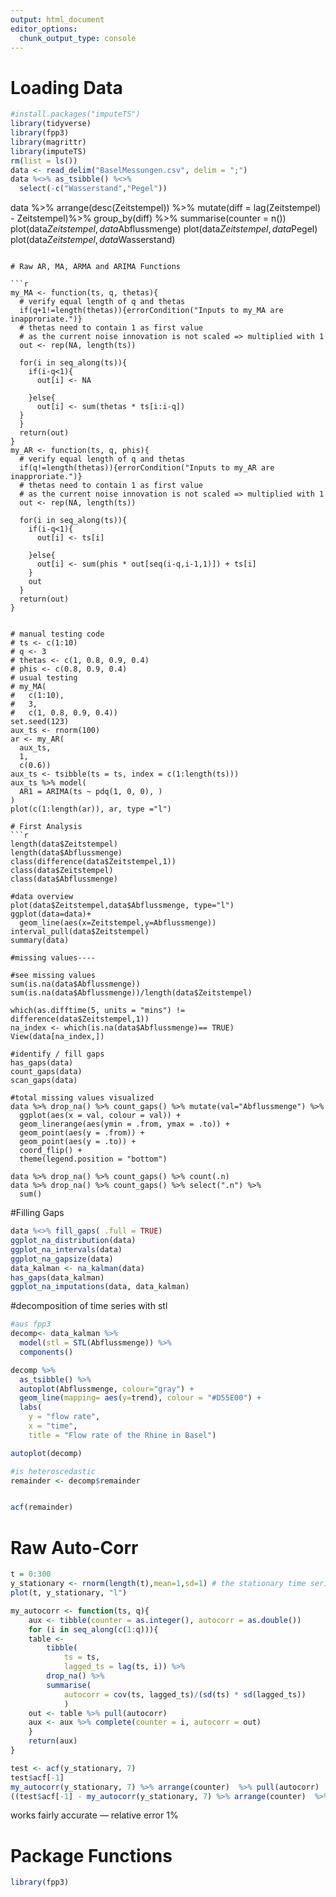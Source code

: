 ```yaml
---
output: html_document
editor_options:
  chunk_output_type: console
---
```

# Loading Data
```r
#install.packages("imputeTS")
library(tidyverse)
library(fpp3)
library(magrittr)
library(imputeTS)
rm(list = ls())
data <- read_delim("BaselMessungen.csv", delim = ";")
data %<>% as_tsibble() %<>%
  select(-c("Wasserstand","Pegel"))
```

data %>% arrange(desc(Zeitstempel)) %>% mutate(diff = lag(Zeitstempel) - Zeitstempel)%>% group_by(diff) %>% summarise(counter = n())
plot(data$Zeitstempel, data$Abflussmenge)
plot(data$Zeitstempel, data$Pegel)
plot(data$Zeitstempel, data$Wasserstand)
```

# Raw AR, MA, ARMA and ARIMA Functions

```r
my_MA <- function(ts, q, thetas){
  # verify equal length of q and thetas
  if(q+1!=length(thetas)){errorCondition("Inputs to my_MA are inapproriate.")}
  # thetas need to contain 1 as first value 
  # as the current noise innovation is not scaled => multiplied with 1
  out <- rep(NA, length(ts))
  
  for(i in seq_along(ts)){
    if(i-q<1){
      out[i] <- NA
      
    }else{
      out[i] <- sum(thetas * ts[i:i-q])
  }
  }
  return(out)  
}
my_AR <- function(ts, q, phis){
  # verify equal length of q and thetas
  if(q!=length(thetas)){errorCondition("Inputs to my_AR are inapproriate.")}
  # thetas need to contain 1 as first value 
  # as the current noise innovation is not scaled => multiplied with 1
  out <- rep(NA, length(ts))
  
  for(i in seq_along(ts)){
    if(i-q<1){
      out[i] <- ts[i]
      
    }else{
      out[i] <- sum(phis * out[seq(i-q,i-1,1)]) + ts[i]
    }
    out
  }
  return(out)  
}


# manual testing code
# ts <- c(1:10)
# q <- 3
# thetas <- c(1, 0.8, 0.9, 0.4)
# phis <- c(0.8, 0.9, 0.4)
# usual testing
# my_MA(
#   c(1:10),
#   3,
#   c(1, 0.8, 0.9, 0.4))
set.seed(123)
aux_ts <- rnorm(100)
ar <- my_AR(
  aux_ts,
  1,
  c(0.6))
aux_ts <- tsibble(ts = ts, index = c(1:length(ts)))
aux_ts %>% model(
  AR1 = ARIMA(ts ~ pdq(1, 0, 0), )
)
plot(c(1:length(ar)), ar, type ="l")

# First Analysis
```r
length(data$Zeitstempel)
length(data$Abflussmenge)
class(difference(data$Zeitstempel,1))
class(data$Zeitstempel)
class(data$Abflussmenge)

#data overview
plot(data$Zeitstempel,data$Abflussmenge, type="l")
ggplot(data=data)+
  geom_line(aes(x=Zeitstempel,y=Abflussmenge))
interval_pull(data$Zeitstempel)
summary(data)

#missing values----

#see missing values
sum(is.na(data$Abflussmenge))
sum(is.na(data$Abflussmenge))/length(data$Zeitstempel)

which(as.difftime(5, units = "mins") != difference(data$Zeitstempel,1))
na_index <- which(is.na(data$Abflussmenge)== TRUE)
View(data[na_index,])

#identify / fill gaps
has_gaps(data)
count_gaps(data)
scan_gaps(data)

#total missing values visualized
data %>% drop_na() %>% count_gaps() %>% mutate(val="Abflussmenge") %>%
  ggplot(aes(x = val, colour = val)) +
  geom_linerange(aes(ymin = .from, ymax = .to)) +
  geom_point(aes(y = .from)) +
  geom_point(aes(y = .to)) +
  coord_flip() +
  theme(legend.position = "bottom")

data %>% drop_na() %>% count_gaps() %>% count(.n)
data %>% drop_na() %>% count_gaps() %>% select(".n") %>%
  sum()

```
#Filling Gaps
```r

data %<>% fill_gaps( .full = TRUE)
ggplot_na_distribution(data)
ggplot_na_intervals(data)
ggplot_na_gapsize(data)
data_kalman <- na_kalman(data)
has_gaps(data_kalman)
ggplot_na_imputations(data, data_kalman)

```
#decomposition of time series with stl
```r
#aus fpp3
decomp<- data_kalman %>%
  model(stl = STL(Abflussmenge)) %>%
  components()

decomp %>%
  as_tsibble() %>%
  autoplot(Abflussmenge, colour="gray") +
  geom_line(mapping= aes(y=trend), colour = "#D55E00") +
  labs(
    y = "flow rate",
    x = "time",
    title = "Flow rate of the Rhine in Basel")

autoplot(decomp)

#is heteroscedastic
remainder <- decomp$remainder


acf(remainder)
```

# Raw Auto-Corr
```r
t = 0:300
y_stationary <- rnorm(length(t),mean=1,sd=1) # the stationary time series (ts)
plot(t, y_stationary, "l")

my_autocorr <- function(ts, q){
    aux <- tibble(counter = as.integer(), autocorr = as.double())
    for (i in seq_along(c(1:q))){
    table <-
        tibble(
            ts = ts,
            lagged_ts = lag(ts, i)) %>%
        drop_na() %>%
        summarise(
            autocorr = cov(ts, lagged_ts)/(sd(ts) * sd(lagged_ts))
            )
    out <- table %>% pull(autocorr)
    aux <- aux %>% complete(counter = i, autocorr = out)
    }
    return(aux)
}

test <- acf(y_stationary, 7)
test$acf[-1]
my_autocorr(y_stationary, 7) %>% arrange(counter)  %>% pull(autocorr)
((test$acf[-1] - my_autocorr(y_stationary, 7) %>% arrange(counter)  %>% pull(autocorr))/test$acf[-1]) %>% mean()

```
works fairly accurate — relative error 1%

# Package Functions
```r
library(fpp3)
```
